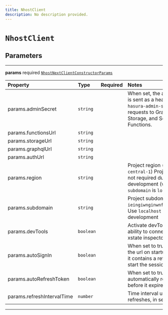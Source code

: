 ```yaml
---
title: NhostClient
description: No description provided.
---
```


# `NhostClient`

## Parameters

---

**<span className="parameter-name">params</span>** <span className="optional-status">required</span> [`NhostNextClientConstructorParams`](/reference/deprecated/nextjs/types/nhost-next-client-constructor-params)

| Property                                                                                               | Type                 | Required | Notes                                                                                                                                    |
| :----------------------------------------------------------------------------------------------------- | :------------------- | :------: | :--------------------------------------------------------------------------------------------------------------------------------------- |
| <span className="parameter-name"><span className="light-grey">params.</span>adminSecret</span>         | <code>string</code>  |          | When set, the admin secret is sent as a header, `x-hasura-admin-secret`, for all requests to GraphQL, Storage, and Serverless Functions. |
| <span className="parameter-name"><span className="light-grey">params.</span>functionsUrl</span>        | <code>string</code>  |          |                                                                                                                                          |
| <span className="parameter-name"><span className="light-grey">params.</span>storageUrl</span>          | <code>string</code>  |          |                                                                                                                                          |
| <span className="parameter-name"><span className="light-grey">params.</span>graphqlUrl</span>          | <code>string</code>  |          |                                                                                                                                          |
| <span className="parameter-name"><span className="light-grey">params.</span>authUrl</span>             | <code>string</code>  |          |                                                                                                                                          |
| <span className="parameter-name"><span className="light-grey">params.</span>region</span>              | <code>string</code>  |          | Project region (e.g. `eu-central-1`) Project region is not required during local development (when `subdomain` is `localhost`)           |
| <span className="parameter-name"><span className="light-grey">params.</span>subdomain</span>           | <code>string</code>  |          | Project subdomain (e.g. `ieingiwnginwnfnegqwvdqwdwq`) Use `localhost` during local development                                           |
| <span className="parameter-name"><span className="light-grey">params.</span>devTools</span>            | <code>boolean</code> |          | Activate devTools e.g. the ability to connect to the xstate inspector                                                                    |
| <span className="parameter-name"><span className="light-grey">params.</span>autoSignIn</span>          | <code>boolean</code> |          | When set to true, will parse the url on startup to check if it contains a refresh token to start the session with                        |
| <span className="parameter-name"><span className="light-grey">params.</span>autoRefreshToken</span>    | <code>boolean</code> |          | When set to true, will automatically refresh token before it expires                                                                     |
| <span className="parameter-name"><span className="light-grey">params.</span>refreshIntervalTime</span> | <code>number</code>  |          | Time interval until token refreshes, in seconds                                                                                          |

---
